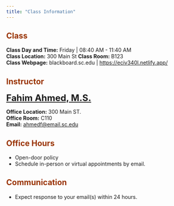 ```yaml
---
title: "Class Information"
---
```


## <font color="993300">Class</font>

**Class Day and Time:** Friday \| 08:40 AM - 11:40 AM\
**Class Location:** 300 Main St **Class Room:** B123\
**Class Webpage:** blackboard.sc.edu \| <https://eciv340l.netlify.app/>

## <font color="993300">Instructor</font>

<font size= "5.5">[**Fahim Ahmed, M.S.**](https://fahimahmed.netlify.app/)</font>

**Office Location:** 300 Main ST.\
**Office Room:** C110\
**Email:** [ahmedf\@email.sc.edu](mailto:ahmedf@email.sc.edu){.email}

## <font color="993300">Office Hours</font>

-   Open-door policy\
-   Schedule in-person or virtual appointments by email.

## <font color="993300">Communication</font>

-   Expect response to your email(s) within 24 hours.
